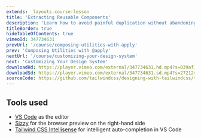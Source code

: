 ```yaml
---
extends: _layouts.course-lesson
title: 'Extracting Reusable Components'
description: 'Learn how to avoid painful duplication without abandoning the utility-first workflow.'
titleBorder: true
hideTableOfContents: true
vimeoId: 347734631
prevUrl: '/course/composing-utilities-with-apply'
prev: 'Composing Utilities with @apply'
nextUrl: '/course/customizing-your-design-system'
next: 'Customizing Your Design System'
downloadHd: https://player.vimeo.com/external/347734631.hd.mp4?s=039af1162f7de2e7216cdb30125f44f6d30a8e83&profile_id=169&download=1
downloadSd: https://player.vimeo.com/external/347734631.sd.mp4?s=27212432924a44349a0b25f51ebc3518b6ce5f3a&profile_id=165&download=1
sourceCode: https://github.com/tailwindcss/designing-with-tailwindcss/tree/master/01-getting-up-and-running/06-extracting-reusable-components
---
```


## Tools used

- [VS Code](https://code.visualstudio.com/) as the editor
- [Sizzy](https://adamwathan.me/sizzy) for the browser preview on the right-hand side
- [Tailwind CSS Intellisense](https://marketplace.visualstudio.com/items?itemName=bradlc.vscode-tailwindcss) for intelligent auto-completion in VS Code
